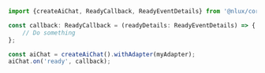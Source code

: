 ```typescript
import {createAiChat, ReadyCallback, ReadyEventDetails} from '@nlux/core';

const callback: ReadyCallback = (readyDetails: ReadyEventDetails) => {
    // Do something
};

const aiChat = createAiChat().withAdapter(myAdapter);
aiChat.on('ready', callback);
```
